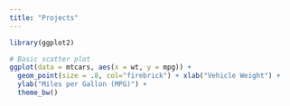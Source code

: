 ```yaml
---
title: "Projects"
---
```


```r
library(ggplot2)

# Basic scatter plot
ggplot(data = mtcars, aes(x = wt, y = mpg)) +
  geom_point(size = .8, col="firebrick") + xlab("Vehicle Weight") +
  ylab("Miles per Gallon (MPG)") +
  theme_bw()
```

